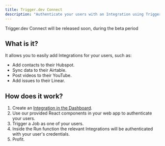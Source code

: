 ```yaml
---
title: Trigger.dev Connect
description: "Authenticate your users with an Integration using Trigger.dev Connect."
---
```


<Snippet file="v2-deprecation-warning.mdx" />

<Note>Trigger.dev Connect will be released soon, during the beta period</Note>

## What is it?

It allows you to easily add Integrations for your users, such as:

- Add contacts to their Hubspot.
- Sync data to their Airtable.
- Post videos to their YouTube.
- Add issues to their Linear.

## How does it work?

1. Create an [Integration in the Dashboard](/documentation/guides/integrations).
2. Use our provided React components in your web app to authenticate your users.
3. Trigger a Job as one of your users.
4. Inside the Run function the relevant Integrations will be authenticated with your user's credentials.
5. Profit.
